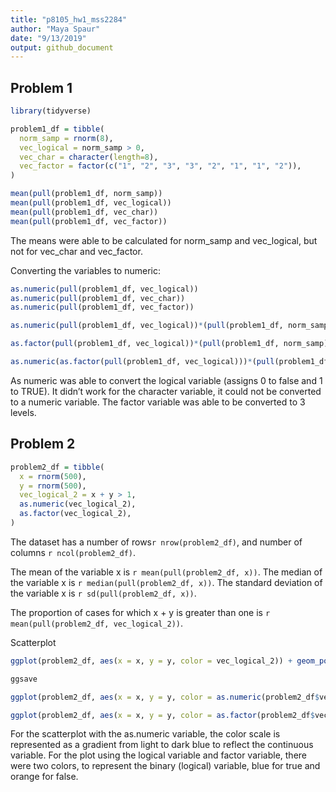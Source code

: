 ```yaml
---
title: "p8105_hw1_mss2284"
author: "Maya Spaur"
date: "9/13/2019"
output: github_document
---
```


## Problem 1

```r
library(tidyverse)

problem1_df = tibble(
  norm_samp = rnorm(8),
  vec_logical = norm_samp > 0,
  vec_char = character(length=8),
  vec_factor = factor(c("1", "2", "3", "3", "2", "1", "1", "2")),
)

mean(pull(problem1_df, norm_samp))
mean(pull(problem1_df, vec_logical))
mean(pull(problem1_df, vec_char))
mean(pull(problem1_df, vec_factor))
```

The means were able to be calculated for norm_samp and vec_logical, but not for vec_char and vec_factor.

Converting the variables to numeric:

```r

as.numeric(pull(problem1_df, vec_logical))
as.numeric(pull(problem1_df, vec_char))
as.numeric(pull(problem1_df, vec_factor))

as.numeric(pull(problem1_df, vec_logical))*(pull(problem1_df, norm_samp))

as.factor(pull(problem1_df, vec_logical))*(pull(problem1_df, norm_samp))

as.numeric(as.factor(pull(problem1_df, vec_logical)))*(pull(problem1_df, norm_samp))

```
As numeric was able to convert the logical variable (assigns 0 to false and 1 to TRUE). It didn't work for the character variable, it could not be converted to a numeric variable. The factor variable was able to be converted to 3 levels.

## Problem 2


```r

problem2_df = tibble(
  x = rnorm(500),
  y = rnorm(500),
  vec_logical_2 = x + y > 1,
  as.numeric(vec_logical_2),
  as.factor(vec_logical_2),
)

```

The dataset has a number of rows`r nrow(problem2_df)`, and number of columns `r ncol(problem2_df)`.

The mean of the variable x is `r mean(pull(problem2_df, x))`. The median of the variable x is `r median(pull(problem2_df, x))`. The standard deviation of the variable x is `r sd(pull(problem2_df, x))`.


The proportion of cases for which x + y is greater than one is `r mean(pull(problem2_df, vec_logical_2))`.


Scatterplot

```r

ggplot(problem2_df, aes(x = x, y = y, color = vec_logical_2)) + geom_point()

ggsave

ggplot(problem2_df, aes(x = x, y = y, color = as.numeric(problem2_df$vec_logical_2))) + geom_point()

ggplot(problem2_df, aes(x = x, y = y, color = as.factor(problem2_df$vec_logical_2))) + geom_point()

```
 
 For the scatterplot with the as.numeric variable, the color scale is represented as a gradient from light to dark blue to reflect the continuous variable. For the plot using the logical variable and factor variable, there were two colors, to represent the binary (logical) variable, blue for true and orange for false.